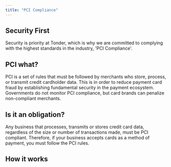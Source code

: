 ```yaml
---
title: "PCI Compliance"
---
```


## Security First

Security is priority at Tonder, which is why we are committed to complying with the highest standards in the industry, 'PCI Compliance'.

## PCI what?

PCI is a set of rules that must be followed by merchants who store, process, or transmit credit cardholder data. This is in order to reduce payment card fraud by establishing fundamental security in the payment ecosystem. Governments do not monitor PCI compliance, but card brands can penalize non-compliant merchants.

## Is it an obligation? 

Any business that processes, transmits or stores credit card data, regardless of the size or number of transactions made, must be PCI compliant. Therefore, if your business accepts cards as a method of payment, you must follow the PCI rules.

## How it works 

